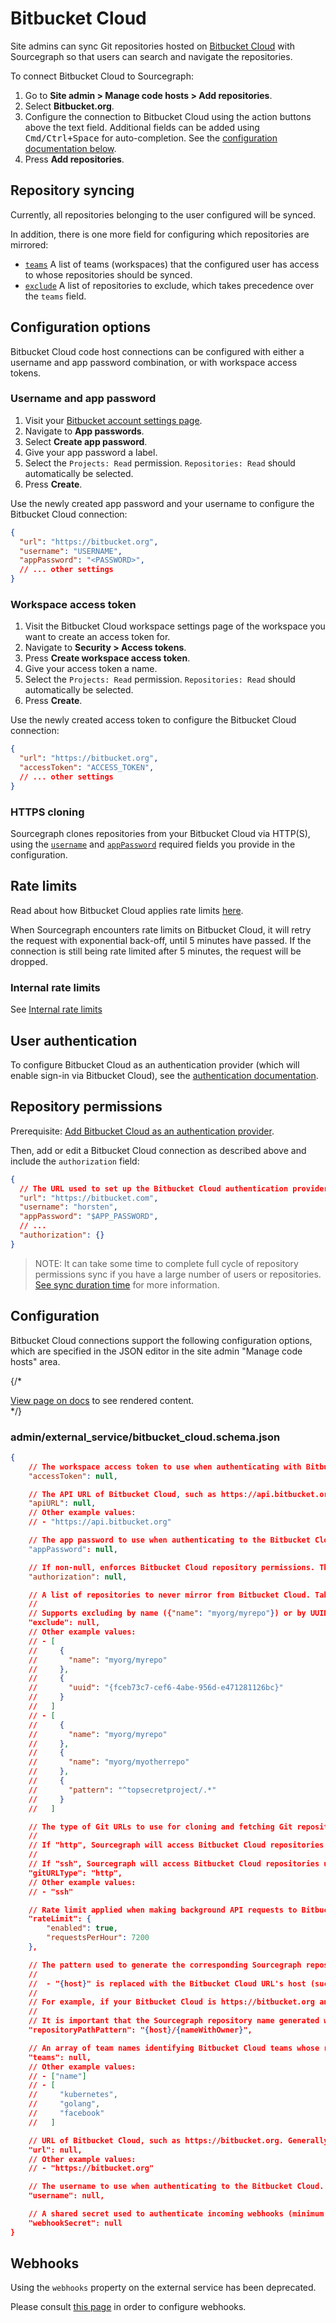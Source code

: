 # Bitbucket Cloud

Site admins can sync Git repositories hosted on [Bitbucket Cloud](https://bitbucket.org) with Sourcegraph so that users can search and navigate the repositories.

To connect Bitbucket Cloud to Sourcegraph:

1. Go to **Site admin > Manage code hosts > Add repositories**.
2. Select **Bitbucket.org**.
3. Configure the connection to Bitbucket Cloud using the action buttons above the text field. Additional fields can be added using <kbd>Cmd/Ctrl+Space</kbd> for auto-completion. See the [configuration documentation below](#configuration).
4. Press **Add repositories**.

## Repository syncing

Currently, all repositories belonging to the user configured will be synced.

In addition, there is one more field for configuring which repositories are mirrored:

- [`teams`](/admin/external_service/bitbucket_cloud#configuration)
  A list of teams (workspaces) that the configured user has access to whose repositories should be synced.
- [`exclude`](/admin/external_service/bitbucket_cloud#configuration)
  A list of repositories to exclude, which takes precedence over the `teams` field.

## Configuration options

Bitbucket Cloud code host connections can be configured with either a username and app password combination, or with workspace access tokens.

### Username and app password

1. Visit your [Bitbucket account settings page](https://bitbucket.org/account/settings).
2. Navigate to **App passwords**.
3. Select **Create app password**.
4. Give your app password a label.
5. Select the `Projects: Read` permission. `Repositories: Read` should automatically be selected.
6. Press **Create**.

Use the newly created app password and your username to configure the Bitbucket Cloud connection:

```json
{
  "url": "https://bitbucket.org",
  "username": "USERNAME",
  "appPassword": "<PASSWORD>",
  // ... other settings
}
```

### Workspace access token

1. Visit the Bitbucket Cloud workspace settings page of the workspace you want to create an access token for.
2. Navigate to **Security > Access tokens**.
3. Press **Create workspace access token**.
4. Give your access token a name.
5. Select the `Projects: Read` permission. `Repositories: Read` should automatically be selected.
6. Press **Create**.

Use the newly created access token to configure the Bitbucket Cloud connection:

```json
{
  "url": "https://bitbucket.org",
  "accessToken": "ACCESS_TOKEN",
  // ... other settings
}
```

### HTTPS cloning

Sourcegraph clones repositories from your Bitbucket Cloud via HTTP(S), using the [`username`](/admin/external_service/bitbucket_cloud#configuration) and [`appPassword`](/admin/external_service/bitbucket_cloud#configuration) required fields you provide in the configuration.

## Rate limits

Read about how Bitbucket Cloud applies rate limits [here](https://support.atlassian.com/bitbucket-cloud/docs/api-request-limits/).

When Sourcegraph encounters rate limits on Bitbucket Cloud, it will retry the request with exponential back-off, until 5 minutes have passed. If the connection is still being rate limited after 5 minutes, the request will be dropped.

### Internal rate limits

See [Internal rate limits](/admin/external_service/rate_limits#internal-rate-limits)

## User authentication

To configure Bitbucket Cloud as an authentication provider (which will enable sign-in via Bitbucket Cloud), see the
[authentication documentation](/admin/auth/#bitbucket-cloud).

## Repository permissions

Prerequisite: [Add Bitbucket Cloud as an authentication provider](#user-authentication).

Then, add or edit a Bitbucket Cloud connection as described above and include the `authorization` field:

```json
{
  // The URL used to set up the Bitbucket Cloud authentication provider must match this URL.
  "url": "https://bitbucket.com",
  "username": "horsten",
  "appPassword": "$APP_PASSWORD",
  // ...
  "authorization": {}
}
```

> NOTE: It can take some time to complete full cycle of repository permissions sync if you have a large number of users or repositories. [See sync duration time](/admin/permissions/syncing#sync-duration) for more information.

## Configuration

Bitbucket Cloud connections support the following configuration options, which are specified in the JSON editor in the site admin "Manage code hosts" area.

{/* <div markdown-func=jsonschemadoc jsonschemadoc:path="admin/external_service/bitbucket_cloud.schema.json">[View page on docs](https://sourcegraph.com/docs/admin/external_service/bitbucket_cloud) to see rendered content.</div> */}

### admin/external_service/bitbucket_cloud.schema.json

```json
{
	// The workspace access token to use when authenticating with Bitbucket Cloud.
	"accessToken": null,

	// The API URL of Bitbucket Cloud, such as https://api.bitbucket.org. Generally, admin should not modify the value of this option because Bitbucket Cloud is a public hosting platform.
	"apiURL": null,
	// Other example values:
	// - "https://api.bitbucket.org"

	// The app password to use when authenticating to the Bitbucket Cloud. Also set the corresponding "username" field.
	"appPassword": null,

	// If non-null, enforces Bitbucket Cloud repository permissions. This requires that there is an item in the [site configuration json](/admin/config/site_config#auth-providers) `auth.providers` field, of type "bitbucketcloud" with the same `url` field as specified in this `BitbucketCloudConnection`.
	"authorization": null,

	// A list of repositories to never mirror from Bitbucket Cloud. Takes precedence over "teams" configuration.
	//
	// Supports excluding by name ({"name": "myorg/myrepo"}) or by UUID ({"uuid": "{fceb73c7-cef6-4abe-956d-e471281126bd}"}).
	"exclude": null,
	// Other example values:
	// - [
	//     {
	//       "name": "myorg/myrepo"
	//     },
	//     {
	//       "uuid": "{fceb73c7-cef6-4abe-956d-e471281126bc}"
	//     }
	//   ]
	// - [
	//     {
	//       "name": "myorg/myrepo"
	//     },
	//     {
	//       "name": "myorg/myotherrepo"
	//     },
	//     {
	//       "pattern": "^topsecretproject/.*"
	//     }
	//   ]

	// The type of Git URLs to use for cloning and fetching Git repositories on this Bitbucket Cloud.
	//
	// If "http", Sourcegraph will access Bitbucket Cloud repositories using Git URLs of the form https://bitbucket.org/myteam/myproject.git.
	//
	// If "ssh", Sourcegraph will access Bitbucket Cloud repositories using Git URLs of the form git@bitbucket.org:myteam/myproject.git. See the documentation for how to provide SSH private keys and known_hosts: https://sourcegraph.com/docs/admin/repo/auth#repositories-that-need-http-s-or-ssh-authentication.
	"gitURLType": "http",
	// Other example values:
	// - "ssh"

	// Rate limit applied when making background API requests to Bitbucket Cloud.
	"rateLimit": {
		"enabled": true,
		"requestsPerHour": 7200
	},

	// The pattern used to generate the corresponding Sourcegraph repository name for a Bitbucket Cloud repository.
	//
	//  - "{host}" is replaced with the Bitbucket Cloud URL's host (such as bitbucket.org),  and "{nameWithOwner}" is replaced with the Bitbucket Cloud repository's "owner/path" (such as "myorg/myrepo").
	//
	// For example, if your Bitbucket Cloud is https://bitbucket.org and your Sourcegraph is https://src.example.com, then a repositoryPathPattern of "{host}/{nameWithOwner}" would mean that a Bitbucket Cloud repository at https://bitbucket.org/alice/my-repo is available on Sourcegraph at https://src.example.com/bitbucket.org/alice/my-repo.
	//
	// It is important that the Sourcegraph repository name generated with this pattern be unique to this code host. If different code hosts generate repository names that collide, Sourcegraph's behavior is undefined.
	"repositoryPathPattern": "{host}/{nameWithOwner}",

	// An array of team names identifying Bitbucket Cloud teams whose repositories should be mirrored on Sourcegraph.
	"teams": null,
	// Other example values:
	// - ["name"]
	// - [
	//     "kubernetes",
	//     "golang",
	//     "facebook"
	//   ]

	// URL of Bitbucket Cloud, such as https://bitbucket.org. Generally, admin should not modify the value of this option because Bitbucket Cloud is a public hosting platform.
	"url": null,
	// Other example values:
	// - "https://bitbucket.org"

	// The username to use when authenticating to the Bitbucket Cloud. Also set the corresponding "appPassword" field.
	"username": null,

	// A shared secret used to authenticate incoming webhooks (minimum 12 characters).
	"webhookSecret": null
}
```

## Webhooks

Using the `webhooks` property on the external service has been deprecated.

Please consult [this page](/admin/config/webhooks/incoming) in order to configure webhooks.
